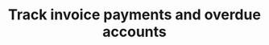 ---
title: "Track invoice payments and overdue accounts"
description: "Description of your new file."
---